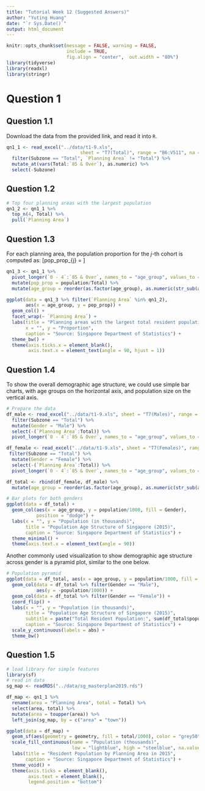 ```yaml
---
title: "Tutorial Week 12 (Suggested Answers)"
author: "Yuting Huang"
date: "`r Sys.Date()`"
output: html_document
---
```


```r
knitr::opts_chunk$set(message = FALSE, warning = FALSE, 
                      include = TRUE,
                      fig.align = "center",  out.width = "80%")
library(tidyverse)
library(readxl)
library(stringr)
```

# Question 1
## Question 1.1

Download the data from the provided link, and read it into `R`.

```r
qn1_1 <- read_excel("../data/t1-9.xls", 
                           sheet = "T7(Total)", range = "B6:V511", na = "-") %>%
  filter(Subzone == "Total", `Planning Area` != "Total") %>%
  mutate_at(vars(Total:`85 & Over`), as.numeric) %>%
  select(-Subzone)
```

## Question 1.2

```r
# Top four planning areas with the largest population
qn1_2 <- qn1_1 %>%
  top_n(4, Total) %>%
  pull(`Planning Area`)
```

## Question 1.3

For each planning area, the population proportion for the $j$-th cohort is computed as:
\[pop\_prop_{j} = \frac{population_j}{\sum_{j} population_j}\]

```r
qn1_3 <- qn1_1 %>% 
  pivot_longer(`0 - 4`:`85 & Over`, names_to = "age_group", values_to = "population") %>%
  mutate(pop_prop = population/Total) %>%
  mutate(age_group = reorder(as.factor(age_group), as.numeric(str_sub(age_group, 1, 2))))

ggplot(data = qn1_3 %>% filter(`Planning Area` %in% qn1_2), 
       aes(x = age_group, y = pop_prop)) +
  geom_col() +
  facet_wrap(~ `Planning Area`) +
  labs(title = "Planning areas with the largest total resident populations in 2015",
       x = "", y = "Proportion",
       caption = "Source: Singapore Department of Statistics") +
  theme_bw() +
  theme(axis.ticks.x = element_blank(),
        axis.text.x = element_text(angle = 90, hjust = 1))
```

## Question 1.4

To show the overall demographic age structure, we could use simple bar charts, with age groups on the horizontal axis, and population size on the vertical axis.

```r
# Prepare the data
df_male <- read_excel("../data/t1-9.xls", sheet = "T7(Males)", range = "B6:V8") %>%
  filter(Subzone == "Total") %>%
  mutate(Gender = "Male") %>%
  select(-(`Planning Area`:Total)) %>%
  pivot_longer(`0 - 4`:`85 & Over`, names_to = "age_group", values_to = "population")

df_female <- read_excel("../data/t1-9.xls", sheet = "T7(Females)", range = "B6:V8") %>%
 filter(Subzone == "Total") %>%
  mutate(Gender = "Female") %>%
  select(-(`Planning Area`:Total)) %>%
  pivot_longer(`0 - 4`:`85 & Over`, names_to = "age_group", values_to = "population")

df_total <- rbind(df_female, df_male) %>%
  mutate(age_group = reorder(as.factor(age_group), as.numeric(str_sub(age_group, 1, 2)))) 
```

```r
# Bar plots for both genders
ggplot(data = df_total) +
  geom_col(aes(x = age_group, y = population/1000, fill = Gender), 
           position = "dodge") +
  labs(x = "", y = "Population (in thousands)",
       title = "Population Age Structure of Singapore (2015)",
       caption = "Source: Singapore Department of Statistics") +
  theme_minimal() +
  theme(axis.text.x = element_text(angle = 90))
```

Another commonly used visualization to show demographic age structure across gender is a pyramid plot, similar to the one below.

```r
# Population pyramid
ggplot(data = df_total, aes(x = age_group, y = population/1000, fill = Gender)) +
  geom_col(data = df_total %>% filter(Gender == "Male"),
           aes(y = -population/1000)) +
  geom_col(data = df_total %>% filter(Gender == "Female")) +
  coord_flip() +
  labs(x = "", y = "Population (in thousands)", 
       title = "Population Age Structure of Singapore (2015)",
       subtitle = paste("Total Resident Population:", sum(df_total$population)),
       caption = "Source: Singapore Department of Statistics") +
  scale_y_continuous(labels = abs) +
  theme_bw()
```

## Question 1.5

```r
# load library for simple features
library(sf) 
# read in data
sg_map <- readRDS("../data/sg_masterplan2019.rds")

df_map <- qn1_1 %>%
  rename(area = "Planning Area", total = Total) %>%
  select(area, total) %>%
  mutate(area = toupper(area)) %>%
  left_join(sg_map, by = c("area" = "town"))

ggplot(data = df_map) +
  geom_sf(aes(geometry = geometry, fill = total/1000), color = "grey50") +
  scale_fill_continuous(name = "Population (thousands)",
                        low = "lightblue", high = "steelblue", na.value = "white") +
  labs(title = "Resident Population by Planning Area in 2015",
       caption = "Source: Singapore Department of Statistics") +
  theme_void() +
  theme(axis.ticks = element_blank(),
        axis.text = element_blank(),
        legend.position = "bottom")
```


